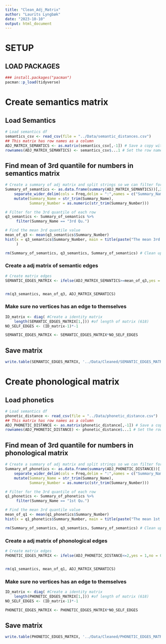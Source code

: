 ```yaml
---
title: "Clean_Adj_Matrix"
author: "Laurits Lyngbæk"
date: "2023-10-10"
output: html_document
---
```


# SETUP
## LOAD PACKAGES
```r
### install.packages("pacman")
pacman::p_load(tidyverse)
```

# Create semantics matrix
## Load Semantics
```r
# Load semantics df
semantics_csv <- read_csv(file = "../Data/semantic_distances.csv")
## This matrix has row names as a column
ADJ_MATRIX_SEMANTICS <- as.matrix(semantics_csv[,-1]) # Save a copy without the name-column
rownames(ADJ_MATRIX_SEMANTICS) <- semantics_csv$...1 # Set the row names of the copied matrix as the name-column from the original matrix
```

## Find mean of 3rd quantile for numbers in semantics matrix
```r

# Create a summary of adj matrix and split strings so we can filter for statistic and get the number
Summary_of_semantics <- as.data.frame(summary(ADJ_MATRIX_SEMANTICS))[,2:3] %>%
    separate_wider_delim(cols = Freq,delim = ":",names = c("Summary_Name", "Summary_Number")) %>% 
    mutate(Summary_Name = str_trim(Summary_Name),
           Summary_Number = as.numeric(str_trim(Summary_Number)))

# Filter for the 3rd quantile of each row
q3_semantics <- Summary_of_semantics %>% 
     filter(Summary_Name == "3rd Qu.")

# Find the mean 3rd quantile value
mean_of_q3 <- mean(q3_semantics$Summary_Number)
hist(x = q3_semantics$Summary_Number, main = title(paste("The mean 3rd quantile value is", round(mean_of_q3,2)))
     )

rm(Summary_of_semantics, q3_semantics, Summary_of_semantics) # Clean up environment
```

### Create a adj matrix of semantic edges
```r
# Create matrix edges
SEMANTIC_EDGES_MATRIX <- ifelse(ADJ_MATRIX_SEMANTICS>=mean_of_q3,yes = 1,no = 0)


rm(q3_semantics, mean_of_q3, ADJ_MATRIX_SEMANTICS)
```
### Make sure no vertices has an edge to themselves
```r
ID_matrix <- diag( #Create a identity matrix
    length(SEMANTIC_EDGES_MATRIX[1,])) #of length of matrix (618)
NO_SELF_EDGES <- (ID_matrix-1)*-1

SEMANTIC_EDGES_MATRIX <- SEMANTIC_EDGES_MATRIX*NO_SELF_EDGES

```


## Save matrix
```r
write.table(SEMANTIC_EDGES_MATRIX, '../Data/Cleaned/SEMANTIC_EDGES_MATRIX.txt', sep = ",")
```



# Create phonological matrix
## Load phonetics
```r
# Load semantics df
phonetic_distance <- read_csv(file = "../Data/phonetic_distance.csv")
## This matrix has row names as a column
ADJ_PHONETIC_DISTANCE <- as.matrix(phonetic_distance[,-1]) # Save a copy without the name-column
rownames(ADJ_PHONETIC_DISTANCE) <- phonetic_distance$...1 # Set the row names of the copied matrix as the name-column from the original matrix
```

## Find mean of 3rd quantile for numbers in phonological matrix
```r

# Create a summary of adj matrix and split strings so we can filter for statistic and get the number
Summary_of_phonetics <- as.data.frame(summary(ADJ_PHONETIC_DISTANCE))[,2:3] %>%
    separate_wider_delim(cols = Freq,delim = ":",names = c("Summary_Name", "Summary_Number")) %>% 
    mutate(Summary_Name = str_trim(Summary_Name),
           Summary_Number = as.numeric(str_trim(Summary_Number)))

# Filter for the 3rd quantile of each row
q1_phonetics <- Summary_of_phonetics %>% 
     filter(Summary_Name == "1st Qu.")

# Find the mean 3rd quantile value
mean_of_q1 <- mean(q1_phonetics$Summary_Number)
hist(x = q1_phonetics$Summary_Number, main = title(paste("The mean 1st quantile value is", round(mean_of_q1,2))))

rm(Summary_of_semantics, q3_semantics, Summary_of_semantics) # Clean up environment
```

### Create a adj matrix of phonological edges
```r
# Create matrix edges
PHONETIC_EDGES_MATRIX <- ifelse(ADJ_PHONETIC_DISTANCE<=2,yes = 1,no = 0)


rm(q1_semantics, mean_of_q1, ADJ_MATRIX_SEMANTICS)
```
### Make sure no vertices has an edge to themselves
```r
ID_matrix <- diag( #Create a identity matrix
    length(PHONETIC_EDGES_MATRIX[1,])) #of length of matrix (618)
NO_SELF_EDGES <- (ID_matrix-1)*-1

PHONETIC_EDGES_MATRIX <- PHONETIC_EDGES_MATRIX*NO_SELF_EDGES

```


## Save matrix
```r
write.table(PHONETIC_EDGES_MATRIX, '../Data/Cleaned/PHONETIC_EDGES_MATRIX.txt', sep = ",")
```



